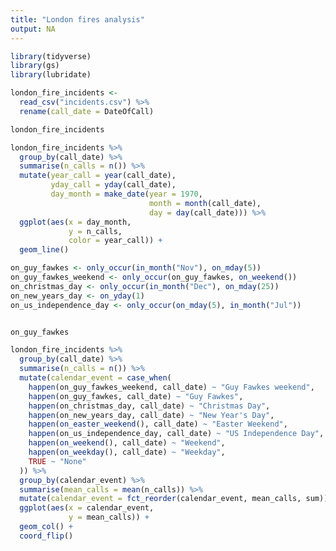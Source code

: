 ```yaml
---
title: "London fires analysis"
output: NA
---
```


```r
library(tidyverse)
library(gs)
library(lubridate)
```

```r
london_fire_incidents <- 
  read_csv("incidents.csv") %>% 
  rename(call_date = DateOfCall)

london_fire_incidents
```

```r
london_fire_incidents %>% 
  group_by(call_date) %>% 
  summarise(n_calls = n()) %>%
  mutate(year_call = year(call_date),
         yday_call = yday(call_date),
         day_month = make_date(year = 1970,
                               month = month(call_date), 
                               day = day(call_date))) %>%
  ggplot(aes(x = day_month, 
             y = n_calls,
             color = year_call)) +
  geom_line()
```

```r
on_guy_fawkes <- only_occur(in_month("Nov"), on_mday(5))
on_guy_fawkes_weekend <- only_occur(on_guy_fawkes, on_weekend())
on_christmas_day <- only_occur(in_month("Dec"), on_mday(25))
on_new_years_day <- on_yday(1)
on_us_independence_day <- only_occur(on_mday(5), in_month("Jul"))


on_guy_fawkes
```


```r
london_fire_incidents %>% 
  group_by(call_date) %>% 
  summarise(n_calls = n()) %>% 
  mutate(calendar_event = case_when(
    happen(on_guy_fawkes_weekend, call_date) ~ "Guy Fawkes weekend",
    happen(on_guy_fawkes, call_date) ~ "Guy Fawkes",
    happen(on_christmas_day, call_date) ~ "Christmas Day",
    happen(on_new_years_day, call_date) ~ "New Year's Day",
    happen(on_easter_weekend(), call_date) ~ "Easter Weekend",
    happen(on_us_independence_day, call_date) ~ "US Independence Day",
    happen(on_weekend(), call_date) ~ "Weekend",
    happen(on_weekday(), call_date) ~ "Weekday",
    TRUE ~ "None"
  )) %>% 
  group_by(calendar_event) %>% 
  summarise(mean_calls = mean(n_calls)) %>% 
  mutate(calendar_event = fct_reorder(calendar_event, mean_calls, sum)) %>% 
  ggplot(aes(x = calendar_event, 
             y = mean_calls)) +
  geom_col() +
  coord_flip()
```

